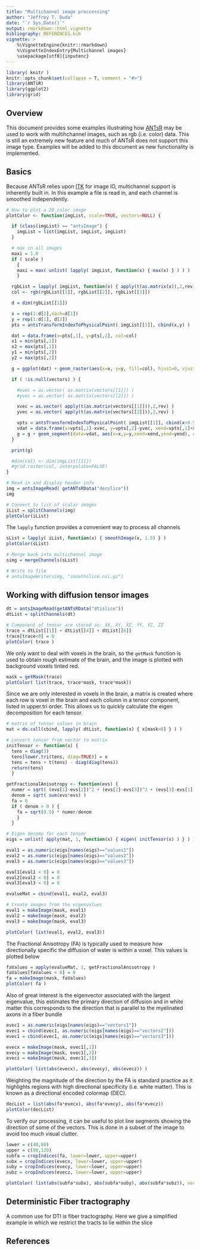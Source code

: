 ```yaml
---
title: "Multichannel image proccessing"
author: "Jeffrey T. Duda"
date: "`r Sys.Date()`"
output: rmarkdown::html_vignette
bibliography: REFERENCES.bib
vignette: >
    %\VignetteEngine{knitr::rmarkdown}
    %\VignetteIndexEntry{Multichannel images}
    \usepackage[utf8]{inputenc}
---
```


```r
library( knitr )
knitr::opts_chunk$set(collapse = T, comment = "#>")
library(ANTsR)
library(ggplot2)
library(grid)
```

## Overview
This document provides some examples illustrating how [ANTsR](https://github.com/stnava/ANTsR)
may be used to work with multihchannel images, such as rgb (i.e. color) data. This
is still an extremely new feature and much of ANTsR does not support this image type.
Examples will be added to this document as new functionality is implemented.

## Basics
Because ANTsR relies upon [ITK](http://www.itk.org) for image IO, multichannel support is inherently built in. In
this example a file is read in, and each channel is smoothed independently.

```r
# How to plot a 2D color image
plotColor <- function(imgList, scale=TRUE, vectors=NULL) {

  if (class(imgList) == "antsImage") {
    imgList = list(imgList, imgList, imgList)
  }

  # max in all images
  maxi = 1.0
  if ( scale )
    {
    maxi = max( unlist( lapply( imgList, function(x) { max(x) } ) ) )
    }

  rgbList = lapply( imgList, function(x) { apply(t(as.matrix(x)),2,rev) / maxi })
  col <- rgb(rgbList[[1]], rgbList[[2]], rgbList[[3]])

  d = dim(rgbList[[1]])

  x = rep(1:d[2],each=d[1])
  y = rep(1:d[1], d[2])
  pts = antsTransformIndexToPhysicalPoint( imgList[[1]], cbind(x,y) )

  dat = data.frame(x=pts[,1], y=pts[,2], col=col)
  x1 = min(pts[,1])
  x2 = max(pts[,1])
  y1 = min(pts[,2])
  y2 = max(pts[,2])

  g = ggplot(dat) + geom_raster(aes(x=x, y=y, fill=col), hjust=0, vjust=0, alpha=1) + theme(legend.position="none", aspect.ratio=1,text=element_blank(),axis.ticks=element_blank(), panel.grid=element_blank() ) + scale_fill_manual(values=as.character(levels(factor(col))) ) + coord_cartesian(xlim=c(x1,x2), ylim=c(y1,y2))

  if ( !is.null(vectors) ) {

    #xvec = as.vector( as.matrix(vectors[[1]]) )
    #yvec = as.vector( as.matrix(vectors[[2]]) )

    xvec = as.vector( apply(t(as.matrix(vectors[[1]])),2,rev) )
    yvec = as.vector( apply(t(as.matrix(vectors[[2]])),2,rev) )

    vpts = antsTransformIndexToPhysicalPoint( imgList[[1]], cbind(x+0.5,y+0.5) )
    vdat = data.frame(x=vpts[,1]-xvec, y=vpts[,2]-yvec, xend=vpts[,1]+xvec, yend=vpts[,2]+yvec)
    g = g + geom_segment(data=vdat, aes(x=x,y=y,xend=xend,yend=yend), colour="white", alpha=0.5)
  }

  print(g)

  #dim(col) <- dim(imgList[[1]])
  #grid.raster(col, interpolate=FALSE)
}
```

```r
# Read in and display header info
img = antsImageRead( getANTsRData("decslice"))
img

# Convert to list of scalar images
iList = splitChannels(img)
plotColor(iList)
```

The `lapply` function provides a convenient way to process all channels

```r
sList = lapply( iList, function(x) { smoothImage(x, 1.5) } )
plotColor(sList)

# Merge back into multichannel image
simg = mergeChannels(sList)

# Write to file
# antsImageWrite(simg, "smoothslice.nii.gz")
```

## Working with diffusion tensor images
```r
dt = antsImageRead(getANTsRData("dtislice"))
dtList = splitChannels(dt)

# Component of tensor are stored as: XX, XY, XZ, YY, YZ, ZZ
trace = dtList[[1]] + dtList[[4]] + dtList[[6]]
trace[trace<0] = 0
plotColor( trace )
```

We only want to deal with voxels in the brain, so the `getMask` function is used
to obtain rough estimate of the brain, and the image is plotted with background voxels
tinted red.

```r
mask = getMask(trace)
plotColor( list(trace, trace*mask, trace*mask))
```

Since we are only interested in voxels in the brain, a matrix
is created where each row is voxel in the brain and each column in a tensor component,
listed in upper.tri order. This allows us to quickly calculate the eigen
decomposition for each tensor.

```r
# matrix of tensor values in brain
mat = do.call(cbind, lapply( dtList, function(x) { x[mask>0] } ) )

# convert tensor from vector to matrix
initTensor <- function(x) {
  tens = diag(3)
  tens[lower.tri(tens, diag=TRUE)] = x
  tens = tens + t(tens) - diag(diag(tens))
  return(tens)
  }

getFractionalAnisotropy <- function(evs) {
  numer = sqrt( (evs[1]-evs[2])^2 + (evs[2]-evs[3])^2 + (evs[3]-evs[1])^2 )
  denom = sqrt( sum(evs*evs) )
  fa = 0
  if ( denom > 0 ) {
    fa = sqrt(0.5) * numer/denom
    }
  }

# Eigen decomp for each tensor
eigs = unlist( apply(mat, 1, function(x) { eigen( initTensor(x) ) } ) )

eval1 = as.numeric(eigs[names(eigs)=="values1"])
eval2 = as.numeric(eigs[names(eigs)=="values2"])
eval3 = as.numeric(eigs[names(eigs)=="values3"])

eval1[eval1 < 0] = 0
eval2[eval2 < 0] = 0
eval3[eval3 < 0] = 0

evalueMat = cbind(eval1, eval2, eval3)

# Create images from the eigenvalues
eval1 = makeImage(mask, eval1)
eval2 = makeImage(mask, eval2)
eval3 = makeImage(mask, eval3)

plotColor( list(eval1, eval2, eval3))
```

The Fractional Anisotropy (FA) is typically used to measure how directionally specific
the diffusion of water is within a voxel. This values is plotted below

```r
faValues = apply(evalueMat, 1, getFractionalAnisotropy )
faValues[faValues < 0] = 0
fa = makeImage(mask, faValues)
plotColor( fa )
```

Also of great interest is the eigenvector associated with the largest eigenvalue, this
estimates the primary direction of diffusion and in white matter this corresponds to
the direction that is parallel to the myelinated axons in a fiber bundle

```r
evec1 = as.numeric(eigs[names(eigs)=="vectors1"])
evec1 = cbind(evec1, as.numeric(eigs[names(eigs)=="vectors2"]))
evec1 = cbind(evec1, as.numeric(eigs[names(eigs)=="vectors3"]))

evecx = makeImage(mask, evec1[,1])
evecy = makeImage(mask, evec1[,2])
evecz = makeImage(mask, evec1[,3])

plotColor( list(abs(evecx), abs(evecy), abs(evecz)) )
```

Weighting the magnitude of the direction by the FA is standard practice as it highlights
regions with high directional specificity (i.e. white matter).
This is known as a directional encoded colormap (DEC).

```r
decList = list(abs(fa*evecx), abs(fa*evecy), abs(fa*evecz))
plotColor(decList)
```

To verify our processing, it can be useful to plot line segments showing the direction
of some of the vectors. This is done in a subset of the image to avoid too much visual
clutter.

```r
lower = c(40,80)
upper = c(80,120)
subfa = cropIndices(fa, lower=lower, upper=upper)
subx = cropIndices(evecx, lower=lower, upper=upper)
suby = cropIndices(evecy, lower=lower, upper=upper)
subz = cropIndices(evecz, lower=lower, upper=upper)

plotColor( list(abs(subfa*subx), abs(subfa*suby), abs(subfa*subz)), vectors=list(subx, suby))


```

## Deterministic Fiber tractography

A common use for DTI is fiber tractography. Here we give a simplified example in which
we restrict the tracts to lie within the slice


## References

